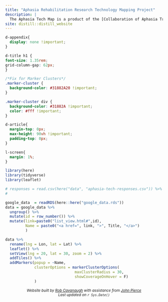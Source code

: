 ```yaml
---
title: "Aphasia Rehabilitation Research Technology Mapping Project"
description: |
  The Aphasia Tech Map is a product of the [Collaboration of Aphasia Trialists](https://www.aphasiatrials.org) Working Group 4,  sponsored by the [Centre for Research Excellence in Aphasia Recovery and Rehabilitation](https://www.latrobe.edu.au/research/centres/health/aphasia). **[Submit your project](https://forms.gle/xjMy3ZgCABeuX9Kf7)**
site: distill::distill_website
---
```


```css

d-appendix{
  display: none !important;
}

d-title h1 {
font-size: 1.35rem;
grid-column-gap: 62px;
}

/*Fix for Marker Clusters*/
.marker-cluster {
  background-color: #31882A20 !important;
}

.marker-cluster div {
  background-color: #31882A !important;
  color: #fff !important;
}

d-article{
  margin-top: 0px;
  max-height: 90vh !important;
  padding-top: 0px;
}

l-screen{
  margin: 1%;
}

```

```r
library(here)
library(tidyverse)
library(leaflet)

# responses = read.csv(here("data", "aphasia-tech-responses.csv")) %>%
#   

google_data  = readRDS(here::here("google_data.rds"))
data = google_data %>%
  ungroup() %>%
  mutate(id = row_number()) %>%
  mutate(link=paste0("list_view.html#",id),
         Name = paste0("<a href=", link, ">", Title, "</a>")
         )

```

```r
data %>%
  rename(lng = Lon, lat = Lat) %>%
  leaflet() %>%
  setView(lng = 20, lat = 30, zoom = 2) %>% 
  addTiles() %>%
  addMarkers(popup = ~Name,
             clusterOptions = markerClusterOptions(
                               maxClusterRadius = 30,
                               showCoverageOnHover = F)
             )
```

<center><small>
*Website built by [Rob Cavanaugh](https://rbcavanaugh.github.io) with assistance from [John Pierce](http://www.aphasiatherapyonline.com/aboutdetailed.html)*
<br>
*Last updated on `r Sys.Date()`*
</small></center>
